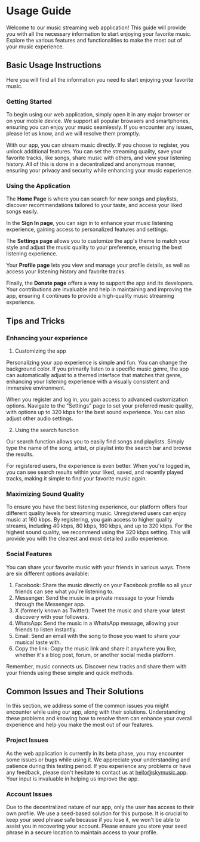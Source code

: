 # Usage Guide

Welcome to our music streaming web application! This guide will provide you with all the necessary information to start enjoying your favorite music. Explore the various features and functionalities to make the most out of your music experience.

## Basic Usage Instructions

Here you will find all the information you need to start enjoying your favorite music.

### Getting Started

To begin using our web application, simply open it in any major browser or on your mobile device. We support all popular browsers and smartphones, ensuring you can enjoy your music seamlessly. If you encounter any issues, please let us know, and we will resolve them promptly.

With our app, you can stream music directly. If you choose to register, you unlock additional features. You can set the streaming quality, save your favorite tracks, like songs, share music with others, and view your listening history. All of this is done in a decentralized and anonymous manner, ensuring your privacy and security while enhancing your music experience.

### Using the Application

The **Home Page** is where you can search for new songs and playlists, discover recommendations tailored to your taste, and access your liked songs easily.

In the **Sign In page**, you can sign in to enhance your music listening experience, gaining access to personalized features and settings.

The **Settings page** allows you to customize the app's theme to match your style and adjust the music quality to your preference, ensuring the best listening experience.

Your **Profile page** lets you view and manage your profile details, as well as access your listening history and favorite tracks.

Finally, the **Donate page** offers a way to support the app and its developers. Your contributions are invaluable and help in maintaining and improving the app, ensuring it continues to provide a high-quality music streaming experience.

## Tips and Tricks

### Enhancing your experience

1. Customizing the app

Personalizing your app experience is simple and fun. You can change the background color. If you primarily listen to a specific music genre, the app can automatically adjust to a themed interface that matches that genre, enhancing your listening experience with a visually consistent and immersive environment.

When you register and log in, you gain access to advanced customization options. Navigate to the "Settings" page to set your preferred music quality, with options up to 320 kbps for the best sound experience. You can also adjust other audio settings.

2. Using the search function

Our search function allows you to easily find songs and playlists. Simply type the name of the song, artist, or playlist into the search bar and browse the results.

For registered users, the experience is even better. When you're logged in, you can see search results within your liked, saved, and recently played tracks, making it simple to find your favorite music again.

### Maximizing Sound Quality

To ensure you have the best listening experience, our platform offers four different quality levels for streaming music. Unregistered users can enjoy music at 160 kbps. By registering, you gain access to higher quality streams, including 40 kbps, 80 kbps, 160 kbps, and up to 320 kbps. For the highest sound quality, we recommend using the 320 kbps setting. This will provide you with the clearest and most detailed audio experience.

### Social Features

You can share your favorite music with your friends in various ways. There are six different options available:

1. Facebook: Share the music directly on your Facebook profile so all your friends can see what you're listening to.
2. Messenger: Send the music in a private message to your friends through the Messenger app.
3. X (formerly known as Twitter): Tweet the music and share your latest discovery with your followers.
4. WhatsApp: Send the music in a WhatsApp message, allowing your friends to listen instantly.
5. Email: Send an email with the song to those you want to share your musical taste with.
6. Copy the link: Copy the music link and share it anywhere you like, whether it's a blog post, forum, or another social media platform.

Remember, music connects us. Discover new tracks and share them with your friends using these simple and quick methods.

## Common Issues and Their Solutions

In this section, we address some of the common issues you might encounter while using our app, along with their solutions. Understanding these problems and knowing how to resolve them can enhance your overall experience and help you make the most out of our features.

### Project Issues

As the web application is currently in its beta phase, you may encounter some issues or bugs while using it. We appreciate your understanding and patience during this testing period. If you experience any problems or have any feedback, please don't hesitate to contact us at hello@skymusic.app. Your input is invaluable in helping us improve the app.

### Account Issues

Due to the decentralized nature of our app, only the user has access to their own profile. We use a seed-based solution for this purpose. It is crucial to keep your seed phrase safe because if you lose it, we won't be able to assist you in recovering your account. Please ensure you store your seed phrase in a secure location to maintain access to your profile.

